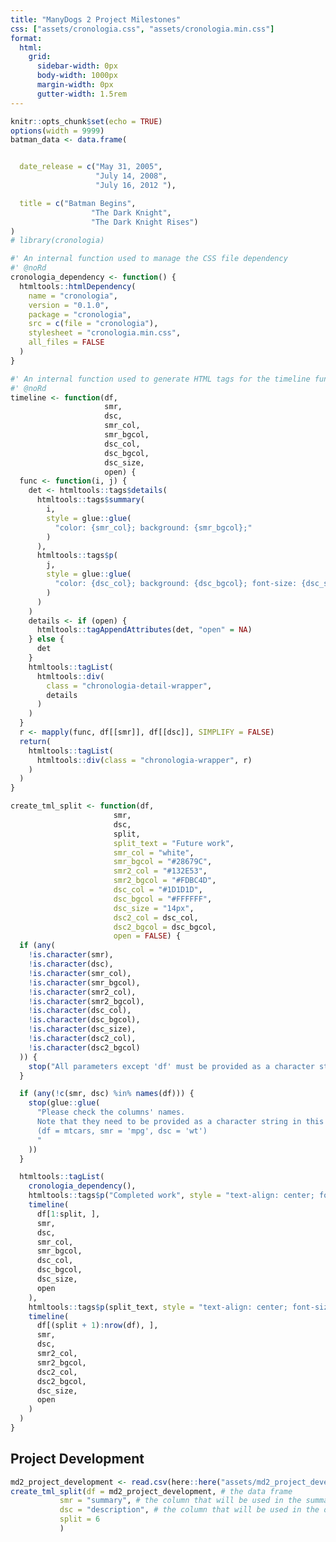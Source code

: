 ```yaml
---
title: "ManyDogs 2 Project Milestones"
css: ["assets/cronologia.css", "assets/cronologia.min.css"]
format:
  html: 
    grid:
      sidebar-width: 0px
      body-width: 1000px
      margin-width: 0px
      gutter-width: 1.5rem
---
```


<style>
.main-container { width: 1800px; max-width:2800px;}
</style>




```r
knitr::opts_chunk$set(echo = TRUE)
options(width = 9999)
batman_data <- data.frame(


  date_release = c("May 31, 2005",
                   "July 14, 2008",
                   "July 16, 2012 "),

  title = c("Batman Begins",
                  "The Dark Knight",
                  "The Dark Knight Rises")
)
# library(cronologia)

#' An internal function used to manage the CSS file dependency
#' @noRd
cronologia_dependency <- function() {
  htmltools::htmlDependency(
    name = "cronologia",
    version = "0.1.0",
    package = "cronologia",
    src = c(file = "cronologia"),
    stylesheet = "cronologia.min.css",
    all_files = FALSE
  )
}

#' An internal function used to generate HTML tags for the timeline function
#' @noRd
timeline <- function(df,
                     smr,
                     dsc,
                     smr_col,
                     smr_bgcol,
                     dsc_col,
                     dsc_bgcol,
                     dsc_size,
                     open) {
  func <- function(i, j) {
    det <- htmltools::tags$details(
      htmltools::tags$summary(
        i,
        style = glue::glue(
          "color: {smr_col}; background: {smr_bgcol};"
        )
      ),
      htmltools::tags$p(
        j,
        style = glue::glue(
          "color: {dsc_col}; background: {dsc_bgcol}; font-size: {dsc_size};"
        )
      )
    )
    details <- if (open) {
      htmltools::tagAppendAttributes(det, "open" = NA)
    } else {
      det
    }
    htmltools::tagList(
      htmltools::div(
        class = "chronologia-detail-wrapper",
        details
      )
    )
  }
  r <- mapply(func, df[[smr]], df[[dsc]], SIMPLIFY = FALSE)
  return(
    htmltools::tagList(
      htmltools::div(class = "chronologia-wrapper", r)
    )
  )
}

create_tml_split <- function(df,
                       smr,
                       dsc,
                       split,
                       split_text = "Future work",
                       smr_col = "white",
                       smr_bgcol = "#28679C",
                       smr2_col = "#132E53",
                       smr2_bgcol = "#FDBC4D",
                       dsc_col = "#1D1D1D",
                       dsc_bgcol = "#FFFFFF",
                       dsc_size = "14px",
                       dsc2_col = dsc_col,
                       dsc2_bgcol = dsc_bgcol,
                       open = FALSE) {
  if (any(
    !is.character(smr),
    !is.character(dsc),
    !is.character(smr_col),
    !is.character(smr_bgcol),
    !is.character(smr2_col),
    !is.character(smr2_bgcol),
    !is.character(dsc_col),
    !is.character(dsc_bgcol),
    !is.character(dsc_size),
    !is.character(dsc2_col),
    !is.character(dsc2_bgcol)
  )) {
    stop("All parameters except 'df' must be provided as a character string ! you're not in Tidyverse !!!")
  }

  if (any(!c(smr, dsc) %in% names(df))) {
    stop(glue::glue(
      "Please check the columns' names.
      Note that they need to be provided as a character string in this form:
      (df = mtcars, smr = 'mpg', dsc = 'wt')
      "
    ))
  }

  htmltools::tagList(
    cronologia_dependency(),
    htmltools::tags$p("Completed work", style = "text-align: center; font-size: 25px;"),
    timeline(
      df[1:split, ],
      smr,
      dsc,
      smr_col,
      smr_bgcol,
      dsc_col,
      dsc_bgcol,
      dsc_size,
      open
    ),
    htmltools::tags$p(split_text, style = "text-align: center; font-size: 25px;"),
    timeline(
      df[(split + 1):nrow(df), ],
      smr,
      dsc,
      smr2_col,
      smr2_bgcol,
      dsc2_col,
      dsc2_bgcol,
      dsc_size,
      open
    )
  )
}

```

## Project Development

```r
md2_project_development <- read.csv(here::here("assets/md2_project_development_milestones.csv"))
create_tml_split(df = md2_project_development, # the data frame
           smr = "summary", # the column that will be used in the summary 
           dsc = "description", # the column that will be used in the description
           split = 6
           )
```

